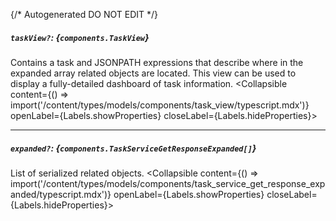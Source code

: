 {/* Autogenerated DO NOT EDIT  */}

##### `taskView?`: *{`components.TaskView`}*
Contains a task and JSONPATH expressions that describe where in the expanded array related objects are located. This view can be used to display a fully\-detailed dashboard of task information.
<Collapsible content={() => import('/content/types/models/components/task_view/typescript.mdx')} openLabel={Labels.showProperties} closeLabel={Labels.hideProperties}>
</Collapsible>

---
##### `expanded?`: *{`components.TaskServiceGetResponseExpanded[]`}*
List of serialized related objects.
<Collapsible content={() => import('/content/types/models/components/task_service_get_response_expanded/typescript.mdx')} openLabel={Labels.showProperties} closeLabel={Labels.hideProperties}>
</Collapsible>


